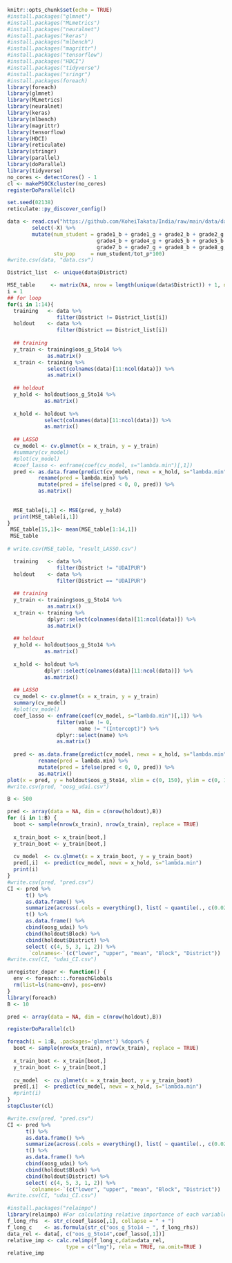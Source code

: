```r
knitr::opts_chunk$set(echo = TRUE)
#install.packages("glmnet")
#install.packages("MLmetrics")
#install.packages("neuralnet")
#install.packages("keras")
#install.packages("mlbench")
#install.packages("magrittr")
#install.packages("tensorflow")
#install.packages("HDCI")
#install.packages("tidyverse")
#install.packages("sringr")
#install.packages(foreach)
library(foreach)
library(glmnet)
library(MLmetrics)
library(neuralnet)
library(keras)
library(mlbench)
library(magrittr)
library(tensorflow)
library(HDCI)
library(reticulate)
library(stringr)
library(parallel)
library(doParallel)
library(tidyverse)
no_cores <- detectCores() - 1
cl <- makePSOCKcluster(no_cores)
registerDoParallel(cl)

set.seed(02138)
reticulate::py_discover_config()
```

```r
data <- read.csv("https://github.com/KoheiTakata/India/raw/main/data/data.csv") %>% 
        select(-X) %>% 
        mutate(num_student = grade1_b + grade1_g + grade2_b + grade2_g + grade3_b + grade3_g + 
                             grade4_b + grade4_g + grade5_b + grade5_b + grade6_b + grade6_g + 
                             grade7_b + grade7_g + grade8_b + grade8_g,
               stu_pop     = num_student/tot_p*100)
#write.csv(data, "data.csv")

District_list  <- unique(data$District)

```

```r
MSE_table     <- matrix(NA, nrow = length(unique(data$District)) + 1, ncol = 1) ## spacing
i = 1
## for loop
for(i in 1:14){
  training   <- data %>% 
                filter(District != District_list[i])
  holdout    <- data %>% 
                filter(District == District_list[i])
  
  ## training
  y_train <- training$oos_g_5to14 %>% 
             as.matrix()
  x_train <- training %>% 
             select(colnames(data)[11:ncol(data)]) %>% 
             as.matrix()
  
  ## holdout
  y_hold <- holdout$oos_g_5to14 %>% 
            as.matrix()
  
  x_hold <- holdout %>% 
            select(colnames(data)[11:ncol(data)]) %>% 
            as.matrix()
  
  ## LASSO
  cv_model <- cv.glmnet(x = x_train, y = y_train)
  #summary(cv_model)
  #plot(cv_model)
  #coef_lasso <- enframe(coef(cv_model, s="lambda.min")[,1])
  pred <- as.data.frame(predict(cv_model, newx = x_hold, s="lambda.min")) %>%
          rename(pred = lambda.min) %>% 
          mutate(pred = ifelse(pred < 0, 0, pred)) %>% 
          as.matrix()
    
          
  MSE_table[i,1] <- MSE(pred, y_hold)
  print(MSE_table[i,1])
}
 MSE_table[15,1]<- mean(MSE_table[1:14,1])
 MSE_table
 
# write.csv(MSE_table, "result_LASSO.csv")
```


```r
  training   <- data %>% 
                filter(District != "UDAIPUR")
  holdout    <- data %>% 
                filter(District == "UDAIPUR")
  
  ## training
  y_train <- training$oos_g_5to14 %>% 
             as.matrix()
  x_train <- training %>% 
             dplyr::select(colnames(data)[11:ncol(data)]) %>% 
             as.matrix()
  
  ## holdout
  y_hold <- holdout$oos_g_5to14 %>% 
            as.matrix()
  
  x_hold <- holdout %>% 
            dplyr::select(colnames(data)[11:ncol(data)]) %>% 
            as.matrix()
  
  ## LASSO
  cv_model <- cv.glmnet(x = x_train, y = y_train)
  summary(cv_model)
  #plot(cv_model)
  coef_lasso <- enframe(coef(cv_model, s="lambda.min")[,1]) %>% 
                filter(value != 0,
                       name != "(Intercept)") %>% 
                dplyr::select(name) %>%
                as.matrix()
  
  pred <- as.data.frame(predict(cv_model, newx = x_hold, s="lambda.min")) %>%
          rename(pred = lambda.min) %>% 
          mutate(pred = ifelse(pred < 0, 0, pred)) %>% 
          as.matrix()
plot(x = pred, y = holdout$oos_g_5to14, xlim = c(0, 150), ylim = c(0, 150))
#write.csv(pred, "oosg_udai.csv")
```


```r
B <- 500

pred <- array(data = NA, dim = c(nrow(holdout),B))
for (i in 1:B) {
  boot <- sample(nrow(x_train), nrow(x_train), replace = TRUE)
  
  x_train_boot <- x_train[boot,]
  y_train_boot <- y_train[boot,]
  
  cv_model  <- cv.glmnet(x = x_train_boot, y = y_train_boot)
  pred[,i]  <- predict(cv_model, newx = x_hold, s="lambda.min")
  print(i)
}
#write.csv(pred, "pred.csv")
CI <- pred %>% 
      t() %>% 
      as.data.frame() %>% 
      summarize(across(.cols = everything(), list( ~ quantile(., c(0.025, 0.975))))) %>% 
      t() %>% 
      as.data.frame() %>% 
      cbind(oosg_udai) %>%
      cbind(holdout$Block) %>% 
      cbind(holdout$District) %>%
      select( c(4, 5, 3, 1, 2)) %>% 
       `colnames<-`(c("lower", "upper", "mean", "Block", "District"))
#write.csv(CI, "udai_CI.csv")
```



```r
unregister_dopar <- function() {
  env <- foreach:::.foreachGlobals
  rm(list=ls(name=env), pos=env)
}
library(foreach)
B <- 10

pred <- array(data = NA, dim = c(nrow(holdout),B))

registerDoParallel(cl)

foreach(i = 1:B, .packages='glmnet') %dopar% {
  boot <- sample(nrow(x_train), nrow(x_train), replace = TRUE)
  
  x_train_boot <- x_train[boot,]
  y_train_boot <- y_train[boot,]
  
  cv_model  <- cv.glmnet(x = x_train_boot, y = y_train_boot)
  pred[,i]  <- predict(cv_model, newx = x_hold, s="lambda.min")
  #print(i)
}
stopCluster(cl)

#write.csv(pred, "pred.csv")
CI <- pred %>% 
      t() %>% 
      as.data.frame() %>% 
      summarize(across(.cols = everything(), list( ~ quantile(., c(0.025, 0.975))))) %>% 
      t() %>% 
      as.data.frame() %>% 
      cbind(oosg_udai) %>%
      cbind(holdout$Block) %>% 
      cbind(holdout$District) %>%
      select( c(4, 5, 3, 1, 2)) %>% 
       `colnames<-`(c("lower", "upper", "mean", "Block", "District"))
#write.csv(CI, "udai_CI.csv")


```













```r
#install.packages("relaimpo")
library(relaimpo) #For calculating relative importance of each variables
f_long_rhs  <- str_c(coef_lasso[,1], collapse = " + ")
f_long_c    <- as.formula(str_c("oos_g_5to14 ~ ", f_long_rhs))
data_rel <- data[, c("oos_g_5to14",coef_lasso[,1])]
relative_imp <- calc.relimp(f_long_c,data=data_rel,
                   type = c("lmg"), rela = TRUE, na.omit=TRUE )
relative_imp
```